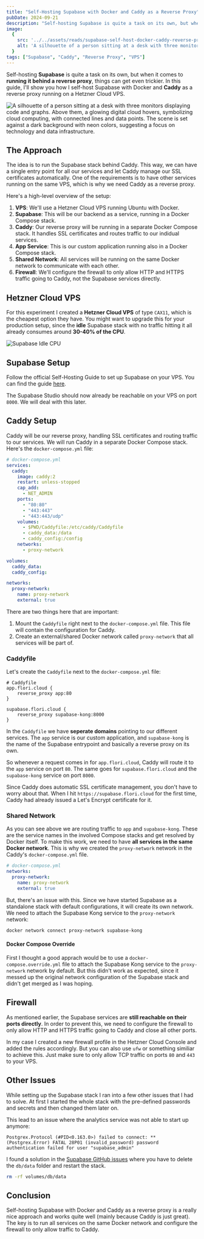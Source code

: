 ```yaml
---
title: "Self-Hosting Supabase with Docker and Caddy as a Reverse Proxy"
pubDate: 2024-09-21
description: "Self-hosting Supabase is quite a task on its own, but when it comes to running it behind a reverse proxy, things can get even trickier. I'll show you how I self-host Supabase with Docker and Caddy as a reverse proxy running on a Hetzner Cloud VPS."
image:
  {
    src: '../../assets/reads/supabase-self-host-docker-caddy-reverse-proxy.jpg',
    alt: 'A silhouette of a person sitting at a desk with three monitors displaying code and graphs. Above them, a glowing digital cloud hovers, symbolizing cloud computing, with connected lines and data points. The scene is set against a dark background with neon colors, suggesting a focus on technology and data infrastructure.',
  }
tags: ["Supabase", "Caddy", "Reverse Proxy", "VPS"]
---
```



Self-hosting **Supabase** is quite a task on its own, but when it comes to **running it behind a reverse proxy**, things can get even trickier. In this guide, I'll show you how I self-host Supabase with Docker and **Caddy** as a reverse proxy running on a Hetzner Cloud VPS.

<Image
  src={coverImage}
  alt='A silhouette of a person sitting at a desk with three monitors displaying code and graphs. Above them, a glowing digital cloud hovers, symbolizing cloud computing, with connected lines and data points. The scene is set against a dark background with neon colors, suggesting a focus on technology and data infrastructure.'
  caption="Building Your Own Supabase: A Step-by-Step Guide to Self-Hosting with Docker and Caddy as a Reverse Proxy."
  lazy={false}
/>

## The Approach

The idea is to run the Supabase stack behind Caddy. This way, we can have a single entry point for all our services and let Caddy manage our SSL certificates automatically. One of the requirements is to have other services running on the same VPS, which is why we need Caddy as a reverse proxy.

Here's a high-level overview of the setup:

1. **VPS**: We'll use a Hetzner Cloud VPS running Ubuntu with Docker.
2. **Supabase**: This will be our backend as a service, running in a Docker Compose stack.
3. **Caddy**: Our reverse proxy will be running in a separate Docker Compose stack. It handles SSL certificates and routes traffic to our indidual services.
4. **App Service**: This is our custom application running also in a Docker Compose stack.
5. **Shared Network**: All services will be running on the same Docker network to communicate with each other.
6. **Firewall**: We'll configure the firewall to only allow HTTP and HTTPS traffic going to Caddy, not the Supabase services directly.

## Hetzner Cloud VPS

For this experiment I created a **Hetzner Cloud VPS** of type `CAX11`, which is the cheapest option they have. You might want to upgrade this for your production setup, since the **idle** Supabase stack with no traffic hitting it all already consumes around **30-40% of the CPU**.

![Supabase Idle CPU](../../assets/reads/supabase-idle-cpu.png)

## Supabase Setup

Follow the official Self-Hosting Guide to set up Supabase on your VPS. You can find the guide [here](https://supabase.com/docs/guides/self-hosting/docker).

The Supabase Studio should now already be reachable on your VPS on port `8000`. We will deal with this later.

## Caddy Setup

Caddy will be our reverse proxy, handling SSL certificates and routing traffic to our services. We will run Caddy in a separate Docker Compose stack. Here's the `docker-compose.yml` file:

```yaml {13, 16-17, 23-27}
# docker-compose.yml
services:
  caddy:
    image: caddy:2
    restart: unless-stopped
    cap_add:
      - NET_ADMIN
    ports:
      - "80:80"
      - "443:443"
      - "443:443/udp"
    volumes:
      - $PWD/Caddyfile:/etc/caddy/Caddyfile
      - caddy_data:/data
      - caddy_config:/config
    networks:
      - proxy-network

volumes:
  caddy_data:
  caddy_config:

networks:
  proxy-network:
    name: proxy-network
    external: true
```

There are two things here that are important:

1. Mount the `Caddyfile` right next to the `docker-compose.yml` file. This file will contain the configuration for Caddy.
2. Create an external/shared Docker network called `proxy-network` that all services will be part of.

### Caddyfile

Let's create the `Caddyfile` next to the `docker-compose.yml` file:

```plaintext {7}
# Caddyfile
app.flori.cloud {
    reverse_proxy app:80
}

supabase.flori.cloud {
    reverse_proxy supabase-kong:8000
}
```

In the `Caddyfile` we have **seperate domains** pointing to our different services. The `app` service is our custom application, and `supabase-kong` is the name of the Supabase entrypoint and basically a reverse proxy on its own.

So whenever a request comes in for `app.flori.cloud`, Caddy will route it to the `app` service on port `80`. The same goes for `supabase.flori.cloud` and the `supabase-kong` service on port `8000`.

Since Caddy does automatic SSL certificate management, you don't have to worry about that. When I hit `https://supabase.flori.cloud` for the first time, Caddy had already issued a Let's Encrypt certificate for it.

### Shared Network

As you can see above we are routing traffic to `app` and `supabase-kong`. These are the service names in the involved Compose stacks and get resolved by Docker itself. To make this work, we need to have **all services in the same Docker network**. This is why we created the `proxy-network` network in the Caddy's `docker-compose.yml` file.

```yaml 
# docker-compose.yml
networks:
  proxy-network:
    name: proxy-network
    external: true
```

But, there's an issue with this. Since we have started Supabase as a standalone stack with default configurations, it will create its own network. We need to attach the Supabase Kong service to the `proxy-network` network:

```bash
docker network connect proxy-network supabase-kong
```

#### Docker Compose Override

First I thought a good apprach would be to use a `docker-compose.override.yml` file to attach the Supabase Kong service to the `proxy-network` network by default. But this didn't work as expected, since it messed up the original network configuration of the Supabase stack and didn't get merged as I was hoping.

## Firewall

As mentioned earlier, the Supabase services are **still reachable on their ports directly**. In order to prevent this, we need to configure the firewall to only allow HTTP and HTTPS traffic going to Caddy and close all other ports.

In my case I created a new firewall profile in the Hetzner Cloud Console and added the rules accordingly. But you can also use `ufw` or something similiar to achieve this. Just make sure to only allow TCP traffic on ports `80` and `443` to your VPS.

## Other Issues

While setting up the Supabase stack I ran into a few other issues that I had to solve. At first I started the whole stack with the pre-defined passwords and secrets and then changed them later on.

This lead to an issue where the analytics service was not able to start up anymore:


```log wrap
Postgrex.Protocol (#PID<0.163.0>) failed to connect: ** (Postgrex.Error) FATAL 28P01 (invalid_password) password authentication failed for user "supabase_admin"
```

I found a solution in the [Supabase GitHub issues](https://github.com/supabase/supabase/issues/22605) where you have to delete the `db/data` folder and restart the stack.

```bash
rm -rf volumes/db/data
```

## Conclusion

Self-hosting Supabase with Docker and Caddy as a reverse proxy is a really nice approach and works quite well (mainly because Caddy is just great). The key is to run all services on the same Docker network and configure the firewall to only allow traffic to Caddy.